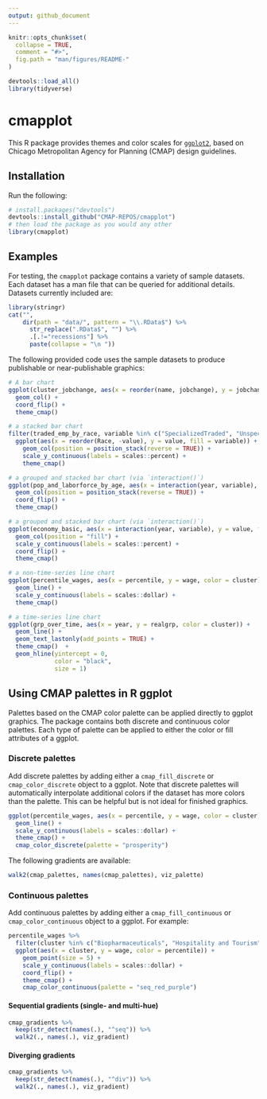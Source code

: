 ```yaml
---
output: github_document
---
```


```r
knitr::opts_chunk$set(
  collapse = TRUE,
  comment = "#>",
  fig.path = "man/figures/README-"
)

devtools::load_all()
library(tidyverse)
```

# cmapplot

This R package provides themes and color scales for [`ggplot2`](https://github.com/tidyverse/ggplot2), based on Chicago Metropolitan Agency for Planning (CMAP) design guidelines.


## Installation

Run the following:

```r
# install.packages("devtools")
devtools::install_github("CMAP-REPOS/cmapplot")
# then load the package as you would any other
library(cmapplot)
```


## Examples

For testing, the `cmapplot` package contains a variety of sample datasets. Each dataset has a man file that can be queried for additional details. Datasets currently included are:
```r
library(stringr)
cat("",
    dir(path = "data/", pattern = "\\.RData$") %>% 
      str_replace(".RData$", "") %>% 
      .[.!="recessions"] %>% 
      paste(collapse = "\n "))
```

The following provided code uses the sample datasets to produce publishable or near-publishable graphics:
```r
# A bar chart
ggplot(cluster_jobchange, aes(x = reorder(name, jobchange), y = jobchange, fill = category)) +
  geom_col() +
  coord_flip() +
  theme_cmap()
```

```r
# a stacked bar chart
filter(traded_emp_by_race, variable %in% c("SpecializedTraded", "UnspecializedTraded")) %>%
  ggplot(aes(x = reorder(Race, -value), y = value, fill = variable)) +
    geom_col(position = position_stack(reverse = TRUE)) +
    scale_y_continuous(labels = scales::percent) +
    theme_cmap()
```

```r
# a grouped and stacked bar chart (via `interaction()`)
ggplot(pop_and_laborforce_by_age, aes(x = interaction(year, variable), y = value, fill = age)) +
  geom_col(position = position_stack(reverse = TRUE)) +
  coord_flip() +
  theme_cmap()
```

```r
# a grouped and stacked bar chart (via `interaction()`)
ggplot(economy_basic, aes(x = interaction(year, variable), y = value, fill = sector)) +
  geom_col(position = "fill") +
  scale_y_continuous(labels = scales::percent) +
  coord_flip() +
  theme_cmap()
```

```r
# a non-time-series line chart
ggplot(percentile_wages, aes(x = percentile, y = wage, color = cluster)) +
  geom_line() +
  scale_y_continuous(labels = scales::dollar) +
  theme_cmap()
```

```r
# a time-series line chart
ggplot(grp_over_time, aes(x = year, y = realgrp, color = cluster)) +
  geom_line() +
  geom_text_lastonly(add_points = TRUE) +
  theme_cmap()  +
  geom_hline(yintercept = 0, 
             color = "black",
             size = 1)

```


## Using CMAP palettes in R ggplot

Palettes based on the CMAP color palette can be applied directly to ggplot graphics. The package contains both discrete and continuous color palettes. Each type of palette can be applied to either the color or fill attributes of a ggplot.

### Discrete palettes

Add discrete palettes by adding either a `cmap_fill_discrete` or `cmap_color_discrete` object to a ggplot. Note that discrete palettes will automatically interpolate additional colors if the dataset has more colors than the palette. This can be helpful but is not ideal for finished graphics.

```r
ggplot(percentile_wages, aes(x = percentile, y = wage, color = cluster)) +
  geom_line() +
  scale_y_continuous(labels = scales::dollar) +
  theme_cmap() +
  cmap_color_discrete(palette = "prosperity")
```

The following gradients are available:

```r
walk2(cmap_palettes, names(cmap_palettes), viz_palette)
```


### Continuous palettes

Add continuous palettes by adding either a `cmap_fill_continuous` or `cmap_color_continuous` object to a ggplot. For example:

```r
percentile_wages %>% 
  filter(cluster %in% c("Biopharmaceuticals", "Hospitality and Tourism", "Paper and Packaging")) %>% 
  ggplot(aes(x = cluster, y = wage, color = percentile)) +
    geom_point(size = 5) +
    scale_y_continuous(labels = scales::dollar) +
    coord_flip() +
    theme_cmap() +
    cmap_color_continuous(palette = "seq_red_purple")
```

#### Sequential gradients (single- and multi-hue)

```r
cmap_gradients %>% 
  keep(str_detect(names(.), "^seq")) %>% 
  walk2(., names(.), viz_gradient)
```

#### Diverging gradients

```r
cmap_gradients %>% 
  keep(str_detect(names(.), "^div")) %>% 
  walk2(., names(.), viz_gradient)
```
